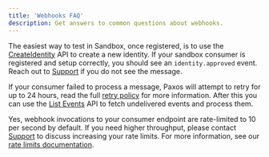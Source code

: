 ```yaml
---
title: 'Webhooks FAQ'
description: Get answers to common questions about webhooks.
---
```


[create-identity]: /api-reference/endpoints/identity/create-identity
[retry-policy]: /webhooks/retries-and-limits#retry-policy
[Support]: https://support.paxos.com
[List Events]: /api-reference/events/list-events
[rate-limits]: /webhooks/retries-and-limits#rate-limits

<AccordionGroup>

<Accordion title="How do I test in Sandbox?" id="testing-in-sandbox">

The easiest way to test in Sandbox, once registered, is to use the [CreateIdentity][create-identity] API to create a new identity.
If your sandbox consumer is registered and setup correctly, you should see an `identity.approved` event. Reach out to
[Support] if you do not see the message.

</Accordion>

<Accordion title="My consumer failed to process a message, how should I recover?" id="consumer-failed-to-process">

If your consumer failed to process a message, Paxos will attempt to retry for up to 24 hours, read the full [retry policy][retry-policy] for more information.
After this you can use the [List Events] API to fetch undelivered events and process them.

</Accordion>

<Accordion title="Are there rate limits for webhook deliveries?" id="webhook-rate-limits">

Yes, webhook invocations to your consumer endpoint are rate-limited to 10 per second by default. If you need higher throughput, please contact [Support] to discuss increasing your rate limits. For more information, see our [rate limits documentation][rate-limits].

</Accordion>

</AccordionGroup>
